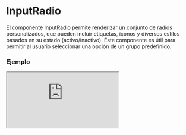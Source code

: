 # InputRadio

El componente InputRadio permite renderizar un conjunto de radios personalizados, que pueden incluir etiquetas, íconos y diversos estilos basados en su estado (activo/inactivo). Este componente es útil para permitir al usuario seleccionar una opción de un grupo predefinido.


### Ejemplo

<Iframe
  minHeightIframe="30dvh"
  src="https://fenextjs-component-storybook.vercel.app/iframe.html?args=&id=input-inputradio--index&viewMode=story"
/>

### Importacion

Para importar el componente InputRadio, se puede hacer desde fenextjs

```tsx copy
import { InputRadio } from "fenextjs";
```

### Parametros

| Parametro                     | Tipo                                   | Requerido | Default                                                | Descripcion                                                                                            |
| ----------------------------- | -------------------------------------- | --------- | ------------------------------------------------------ | ------------------------------------------------------------------------------------------------------ |
| items                         | InputRadioItemProps\<T\>[]             | no        | []                                                     | Lista de elementos del radio. Cada elemento contiene un id, etiqueta y datos opcionales.               |
| labelPosition                 | 'right' \| 'left'                      | no        | 'right'                                                | Posición de la etiqueta en relación con el radio (a la derecha o izquierda).                           |
| name                          | string                                 | no        | ''                                                     | El atributo 'name' del elemento radio. Útil para agrupar radios con el mismo nombre.                   |
| onChange                      | (e: InputRadioItemProps\<T\>) =\> void | no        | (e) =\> env_log(e, \{ name: 'input radio onchange' \}) | Función que se ejecuta al cambiar el estado del radio. Recibe el elemento seleccionado como parámetro. |
| defaultValue                  | InputRadioItemProps\<T\>               | no        | undefined                                              | Valor por defecto del radio al renderizarlo por primera vez.                                           |
| value                         | InputRadioItemProps\<T\>               | no        | undefined                                              | El valor actual del radio. Controla qué elemento está seleccionado.                                    |
| disabled                      | boolean                                | no        | false                                                  | Indica si el grupo de radios está deshabilitado, evitando que los usuarios seleccionen una opción.     |
| classNameContent              | string                                 | no        | ''                                                     | Clase CSS para personalizar el contenedor general del radio.                                           |
| classNameLabel                | string                                 | no        | ''                                                     | Clase CSS para la etiqueta del radio.                                                                  |
| classNameLabelActive          | string                                 | no        | ''                                                     | Clase CSS para la etiqueta cuando el radio está activo.                                                |
| classNameLabelInactive        | string                                 | no        | ''                                                     | Clase CSS para la etiqueta cuando el radio está inactivo.                                              |
| classNameText                 | string                                 | no        | ''                                                     | Clase CSS para el texto junto al radio.                                                                |
| classNameContentRadio         | string                                 | no        | ''                                                     | Clase CSS para el contenedor del radio.                                                                |
| classNameContentRadioActive   | string                                 | no        | ''                                                     | Clase CSS para el contenedor del radio cuando está activo.                                             |
| classNameContentRadioInactive | string                                 | no        | ''                                                     | Clase CSS para el contenedor del radio cuando está inactivo.                                           |
| classNameRadio                | string                                 | no        | ''                                                     | Clase CSS para el elemento input radio.                                                                |
| classNameRadioActive          | string                                 | no        | ''                                                     | Clase CSS para el elemento input radio cuando está activo.                                             |
| classNameRadioInactive        | string                                 | no        | ''                                                     | Clase CSS para el elemento input radio cuando está inactivo.                                           |
| icon                          | ReactNode                              | no        | \<Check /\>                                            | Icono que se muestra junto al radio cuando está activo.                                                |

### Storybook

Para ver el storybook del componente lo puede hacer con este [link](https://fenextjs-component-storybook.vercel.app/?path=/story/input-inputradio--index)

### Usos

- Básico

```tsx copy
<InputRadio
  items={[
    { id: "1", label: "Opción 1" },
    { id: "2", label: "Opción 2" },
  ]}
/>
```

- Radio con icono

```tsx copy
<InputRadio
  items={[
    { id: "1", label: "Opción 1" },
    { id: "2", label: "Opción 2" },
  ]}
  icon={<Check />}
/>
```

- Radio deshabilitado

```tsx copy
<InputRadio items={[{ id: "1", label: "Opción 1" }]} disabled={true} />
```

- Radio con onChange

```tsx copy
<InputRadio
  items={[{ id: "1", label: "Opción 1" }]}
  onChange={(item) => console.log(item)}
/>
```
